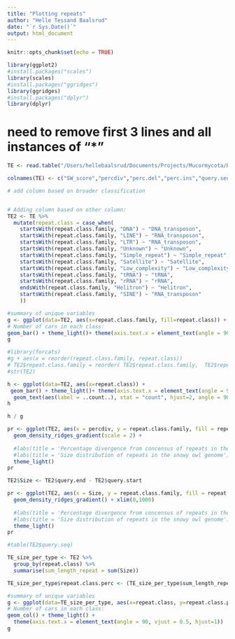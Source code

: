 ```yaml
---
title: "Plotting repeats"
author: "Helle Tessand Baalsrud"
date: "`r Sys.Date()`"
output: html_document
---
```


```r
knitr::opts_chunk$set(echo = TRUE)
```

```r
library(ggplot2)
#install.packages("scales")
library(scales)
#install.packages("ggridges")
library(ggridges)
#install.packages("dplyr")
library(dplyr)
```

# need to remove first 3 lines and all instances of "*"


```r
TE <- read.table("/Users/hellebaalsrud/Documents/Projects/Mucormycota/Repeats/gzMucCirc2.fa.out", header = T, na.strings = ("."))
```

```r
colnames(TE) <- c("SW_score","percdiv","perc.del","perc.ins","query.seq","query.start","query.end","left","dunno","repeat_type","repeat.class.family","repeat.startl","repeat.end","left2","ID")
```


```r
# add column based on broader classification


# Adding column based on other column:
TE2 <- TE %>%
  mutate(repeat.class = case_when(
    startsWith(repeat.class.family, "DNA") ~ "DNA_transposon",
    startsWith(repeat.class.family, "LINE") ~ "RNA_transposon",
    startsWith(repeat.class.family, "LTR") ~ "RNA_transposon",
    startsWith(repeat.class.family, "Unknown") ~ "Unknown",
    startsWith(repeat.class.family, "Simple_repeat") ~ "Simple_repeat",
    startsWith(repeat.class.family, "Satellite") ~ "Satellite",
    startsWith(repeat.class.family, "Low_complexity") ~ "Low_complexity",
    startsWith(repeat.class.family, "tRNA") ~ "tRNA",
    startsWith(repeat.class.family, "rRNA") ~ "rRNA",
    endsWith(repeat.class.family, "Helitron") ~ "Helitron",
    startsWith(repeat.class.family, "SINE") ~ "RNA_transposon"
    ))
```

```r
#summary of unique variables
g <- ggplot(data=TE2, aes(x=repeat.class.family, fill=repeat.class)) +
# Number of cars in each class:
geom_bar() + theme_light()+ theme(axis.text.x = element_text(angle = 90, vjust = 0.5, hjust=1)) + geom_text(aes(label = ..count..), stat = "count", hjust=2, angle = 90, colour="white")  + scale_y_log10() +labs(title = 'B.)') 
g

#library(forcats)
#g + aes(x = reorder(repeat.class.family, repeat.class))
# TE2$repeat.class.family = reorder( TE2$repeat.class.family,  TE2$repeat.class)
#str(TE2)
```

```r

h <- ggplot(data=TE2, aes(x=repeat.class)) +
 geom_bar() + theme_light()+ theme(axis.text.x = element_text(angle = 90, vjust = 0.5, hjust=1)) +
  geom_text(aes(label = ..count..), stat = "count", hjust=2, angle = 90, colour="white")  + scale_y_log10() +labs(title = 'A.)')
h

h / g
```

```r
pr <- ggplot(TE2, aes(x = percdiv, y = repeat.class.family, fill = repeat.class)) +
  geom_density_ridges_gradient(scale = 2) +
  
  #labs(title = 'Percentage divergence from concensus of repeats in the snowy owl genome')
  #labs(title = 'Size distribution of repeats in the snowy owl genome')
  theme_light()
pr
```
```r
TE2$Size <- TE2$query.end - TE2$query.start
```

```r
pr <- ggplot(TE2, aes(x = Size, y = repeat.class.family, fill = repeat.class)) +
  geom_density_ridges_gradient() + xlim(0,1000)
  
  #labs(title = 'Percentage divergence from concensus of repeats in the snowy owl genome')
  #labs(title = 'Size distribution of repeats in the snowy owl genome')
  theme_light()
pr
```

```r
#table(TE2$query.seq)

TE_size_per_type <- TE2 %>%
  group_by(repeat.class) %>%
  summarise(sum_length_repeat = sum(Size))

TE_size_per_type$repeat.class.perc <- (TE_size_per_type$sum_length_repeat /43122843) *100
```

```r
#summary of unique variables
g <- ggplot(data=TE_size_per_type, aes(x=repeat.class, y=repeat.class.perc)) +
# Number of cars in each class:
geom_col() + theme_light() +
  theme(axis.text.x = element_text(angle = 90, vjust = 0.5, hjust=1))
g
```
